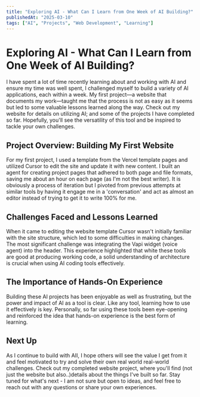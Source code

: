 ```yaml
---
title: "Exploring AI - What Can I Learn from One Week of AI Building?"
publishedAt: "2025-03-10"
tags: ["AI", "Projects", "Web Development", "Learning"]
---
```


# Exploring AI - What Can I Learn from One Week of AI Building?

I have spent a lot of time recently learning about and working with AI and ensure my time was well spent, I challenged myself to build a variety of AI applications, each within a week. My first project—a website that documents my work—taught me that the process is not as easy as it seems but led to some valuable lessons learned along the way. Check out my website for details on utilizing AI; and some of the projects I have completed so far. Hopefully, you'll see the versatility of this tool and be inspired to tackle your own challenges.

## Project Overview: Building My First Website

For my first project, I used a template from the Vercel template pages and utilized Cursor to edit the site and update it with new content. I built an agent for creating project pages that adhered to both page and file formats, saving me about an hour on each page (as I'm not the best writer). It is obviously a process of iteration but I pivoted from previous attempts at similar tools by having it engage me in a 'conversation' and act as almost an editor instead of trying to get it to write 100% for me.

## Challenges Faced and Lessons Learned

When it came to editing the website template Cursor wasn't initially familiar with the site structure, which led to some difficulties in making changes. The most significant challenge was integrating the Vapi widget (voice agent) into the header. This experience highlighted that white these tools are good at producing working code, a solid understanding of architecture is crucial when using AI coding tools effectively.

## The Importance of Hands-On Experience

Building these AI projects has been enjoyable as well as frustrating, but the power and impact of AI as a tool is clear. Like any tool, learning how to use it effectively is key. Personally, so far using these tools been eye-opening and reinforced the idea that hands-on experience is the best form of learning.

## Next Up

As I continue to build with AII, I hope others will see the value I get from it and feel motivated to try and solve their own real world real-world challenges. Check out my completed website project, where you'll find (not just the website but also..)details about the things I've built so far. Stay tuned for what's next - I am not sure but open to ideas, and feel free to reach out with any questions or share your own experiences.
